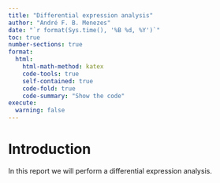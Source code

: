 ```yaml
---
title: "Differential expression analysis"
author: "André F. B. Menezes"
date: "`r format(Sys.time(), '%B %d, %Y')`"
toc: true
number-sections: true
format:
  html:
    html-math-method: katex
    code-tools: true
    self-contained: true
    code-fold: true
    code-summary: "Show the code"
execute:
  warning: false
---
```



# Introduction {#sec-intro}

In this report we will perform a differential expression analysis. 

